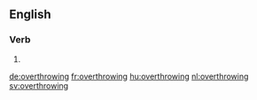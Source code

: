 ==English==

===Verb===
{{head|en|present participle}}

# {{present participle of|overthrow|lang=en|nocat=1}}

[[de:overthrowing]]
[[fr:overthrowing]]
[[hu:overthrowing]]
[[nl:overthrowing]]
[[sv:overthrowing]]